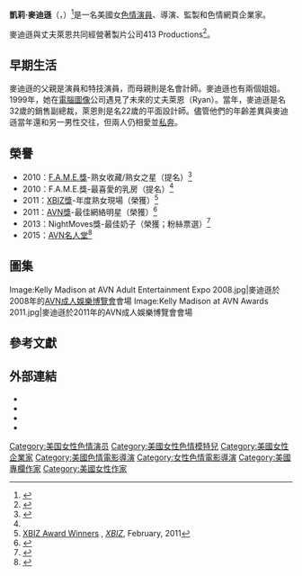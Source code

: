 {{noteTA
|G1=Show
|G2=Movie
}}
{{Adult bio
| name            = 凱莉·麥迪遜<br>{{lang|en|Kelly Madison}}
| gender          = female
| image           = Kelly Madison AVN 2009 1.jpg
| caption         = 麥迪遜2009年在[[AVN成人娛樂博覽會|AVN成人娛樂博覽會]]上
| birth_name      = 
| birth           = {{birth date and age|1967|8|26}}
| location        = 美國[[加利福尼亞州|加利福尼亞州]][[紐波特比奇_(加利福尼亞州)|紐波特比奇]]
| death_date      = 
| death_place     = 
| spouse          = 
| height          = {{height|ft=5|in=9|wiki=yes}}
| weight          = {{convert|61|kg|lb|abbr=on}}
| measurements    = 40FF-24-34（FF罩杯）<ref name=IAFD>{{cite web|last=Staff|title=Kelly Madison|url=http://www.iafd.com/person.asp?perfid=KMadison&gender=f|publisher=IAFD|accessdate=2014-05-27|archive-date=2015-09-24|archive-url=https://web.archive.org/web/20150924032255/http://www.iafd.com/person.asp?perfid=KMadison&gender=f|dead-url=no}}</ref>
| eye color       = 棕色
| hair color      = 褐色（染金）
| ethnicity       = 
| alias           = 
| number of films = 
| homepage        = http://www.kellymadison.com
}}
'''凱莉·麥迪遜'''（{{lang-en|Kelly Madison}}，{{bd|1967年|8月26日}}）<ref name=Bio>{{cite web|url=http://www.kellymadison.com/bio.html|title=My Bio|publisher=Her official site|accessdate=2010-01-18|archive-url=https://web.archive.org/web/20100121154500/http://www.kellymadison.com/bio.html|archive-date=2010-01-21|dead-url=yes}}</ref>是一名美國女[[色情演員|色情演員]]、導演、監製和色情網頁企業家。

麥迪遜與丈夫萊恩共同經營著製片公司413 Productions<ref name="babes aces">{{cite news|title=Kelly Madison Promotes Babes & Aces|url=http://ainews.com/Archives/Story10598.phtml|work=Adult Industry News|date=2006-06-16|accessdate=2007-03-20|archive-date=2011-08-07|archive-url=https://web.archive.org/web/20110807175924/http://ainews.com/Archives/Story10598.phtml|dead-url=yes}}</ref>。

==早期生活==
麥迪遜的父親是演員和特技演員，而母親則是名會計師。麥迪遜也有兩個姐姐。1999年，她在[[電腦圖像|電腦圖像]]公司遇見了未來的丈夫萊恩（Ryan）。當年，麥迪遜是名32歲的銷售副總裁，萊恩則是名22歲的平面設計師。儘管他們的年齡差異與麥迪遜當年還和另一男性交往，但兩人仍相愛並[[私奔|私奔]]。

==榮譽==
* 2010：[[成人媒體和娛樂粉絲獎|F.A.M.E.獎]]-熟女收藏/熟女之星（提名）<ref name=FAME10>{{cite web|url=http://www.thefameawards.com/nominees.aspx|title=F.A.M.E FINALISTS LIST|date=10 July 2010|accessdate=17 July 2013|archive-date=2012-03-18|archive-url=https://www.webcitation.org/66FprlNuR?url=http://www.thefameawards.com/nominees.aspx|dead-url=no}}</ref>
* 2010：F.A.M.E.獎-最喜愛的乳房（提名）<ref name=FAME10/>
* 2011：[[XBIZ獎|XBIZ獎]]-年度熟女現場（榮獲）<ref name=xbizwinners>[http://www.xbizawards.com/winners.php XBIZ Award Winners] {{Wayback|url=http://www.xbizawards.com/winners.php |date=20120103173201 }}, ''[[XBIZ|XBIZ]]'', February, 2011</ref>
* 2011：[[AVN獎|AVN獎]]-最佳網絡明星（榮獲）<ref>{{cite web|title=AVN Announces the Winners of the 2011 AVN Awards|publisher=AVN.com|url=http://business.avn.com/articles/video/AVN-Announces-the-Winners-of-the-2011-AVN-Awards-421782.html|date=2011-01-09|accessdate=2011-01-09|archive-date=2016-05-23|archive-url=https://web.archive.org/web/20160523055738/http://business.avn.com/articles/video/AVN-Announces-the-Winners-of-the-2011-AVN-Awards-421782.html|dead-url=no}}</ref>
* 2013：NightMoves獎-最佳奶子（榮獲；粉絲票選）<ref>{{cite web|url=http://www.nightmovesonline.com/21st-annual-nightmoves-awards-show/past-winner-history/|title=NightMoves - Past Winner History|work=NightMoves Online|accessdate=4 March 2015|archive-date=2015-04-27|archive-url=https://web.archive.org/web/20150427141315/http://www.nightmovesonline.com/21st-annual-nightmoves-awards-show/past-winner-history/|dead-url=yes}}</ref>
* 2015：[[AVN名人堂成員列表|AVN名人堂]]<ref>{{cite web|url=http://business.avn.com/articles/video/Class-of-2015-Meet-the-AVN-Hall-of-Fame-Inductees-583141.html|title=Class of 2015: Meet the AVN Hall of Fame Inductees|accessdate=2014-12-24|date=2014-12-24|publisher=''[[AVN_(magazine)|AVN]]''|archive-date=2014-12-26|archive-url=https://web.archive.org/web/20141226150842/http://business.avn.com/articles/video/Class-of-2015-Meet-the-AVN-Hall-of-Fame-Inductees-583141.html/|dead-url=yes}}</ref>

==圖集==
<gallery>
Image:Kelly Madison at AVN Adult Entertainment Expo 2008.jpg|麥迪遜於2008年的[[成人影帶新聞成人娛樂博覽會|AVN成人娛樂博覽會]]會場
Image:Kelly Madison at AVN Awards 2011.jpg|麥迪遜於2011年的AVN成人娛樂博覽會會場
</gallery>

==參考文獻==
{{Reflist|30em}}

==外部連結==
{{Commons category|Kelly Madison}}
{{portal|色情}}
* {{official website|http://www.kellymadison.com}}
* {{IMDb name|1102727}}
* {{iafd name|id=KellyMadison|gender=female}}
* {{afdb name|id=38747|gender=female}}

{{Authority control}}
{{DEFAULTSORT:Madison, Kelly}}
[[Category:美国女性色情演员|Category:美国女性色情演员]]
[[Category:美國女性色情模特兒|Category:美國女性色情模特兒]]
[[Category:美國女性企業家|Category:美國女性企業家]]
[[Category:美國色情電影導演|Category:美國色情電影導演]]
[[Category:女性色情電影導演|Category:女性色情電影導演]]
[[Category:美國專欄作家|Category:美國專欄作家]]
[[Category:美國女性作家|Category:美國女性作家]]